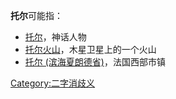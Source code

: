'''托尔'''可能指：
* [[索尔|托尔]]，神话人物
* [[托尔火山|托尔火山]]，木星卫星上的一个火山
* [[托尔_(滨海夏朗德省)|托尔 (滨海夏朗德省)]]，法国西部市镇

{{消歧义}}
[[Category:二字消歧义|Category:二字消歧义]]